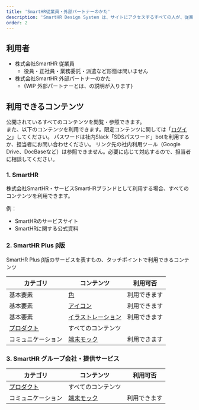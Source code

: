 ```yaml
---
title: 'SmartHR従業員・外部パートナーのかた'
description: 'SmartHR Design System は、サイトにアクセスするすべての人が、従業員限定コンテンツを除くすべてのコンテンツを参照できます。利用に関しては、コンテンツごとにその範囲や権利が異なるので、各コンテンツ、または利用規約を確認してください。'
order: 2
---
```


## 利用者

- 株式会社SmartHR 従業員
    - 役員・正社員・業務委託・派遣など形態は問いません
- 株式会社SmartHR 外部パートナーのかた
    - {WIP 外部パートナーとは、の説明が入ります}

## 利用できるコンテンツ

公開されているすべてのコンテンツを閲覧・参照できます。  
また、以下のコンテンツを利用できます。限定コンテンツに関しては「[ログイン](/login)」してください。
パスワードは社内Slack「SDSパスワード」botを利用するか、担当者にお問い合わせください。
リンク先の社内利用ツール（Google Drive、DocBaseなど）は参照できません。必要に応じて対応するので、担当者に相談してください。

### 1. SmartHR
株式会社SmartHR・サービスSmartHRブランドとして利用する場合、すべてのコンテンツを利用できます。  

例：
- SmartHRのサービスサイト
- SmartHRに関する公式資料


### 2. SmartHR Plus β版

SmartHR Plus β版のサービスを表すもの、タッチポイントで利用できるコンテンツ

| カテゴリ | コンテンツ | 利用可否 |
| --- | --- | --- |
| 基本要素 | [色](/basics/colors) | 利用できます |
| 基本要素 | [アイコン](/basics/icon) | 利用できます |
| 基本要素 | [イラストレーション](/basics/illustrations) | 利用できます |
| [プロダクト](/products) | すべてのコンテンツ |  |
| コミュニケーション | [端末モック](/communication/mock) | 利用できます |

### 3. SmartHR グループ会社・提供サービス


| カテゴリ | コンテンツ | 利用可否 |
| --- | --- | --- |
| [プロダクト](/products) | すべてのコンテンツ |  |
| コミュニケーション | [端末モック](/communication/mock) | 利用できます |

